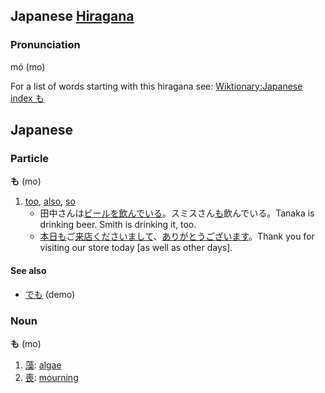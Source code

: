 == Japanese [[Hiragana]] ==
===Pronunciation===
mó (mo)

For a list of words starting with this hiragana see: [[Wiktionary:Japanese index も]]

== Japanese ==
===Particle===
'''も''' (mo)

# [[too]], [[also]], [[so]]
#* 田中さんは[[ビール]]を[[飲む|飲んで]]いる。スミスさん<u>も</u>飲んでいる。Tanaka is drinking beer. Smith is drinking it, too.
#* [[本日]]<u>も</u>ご[[来店]][[くださる|くださいまして]]、[[ありがとうございます]]。Thank you for visiting our store today [as well as other days].

====See also====
* [[でも]] (demo)

===Noun===
'''も''' (mo)

# [[藻]]: [[algae]]
# [[喪]]: [[mourning]]